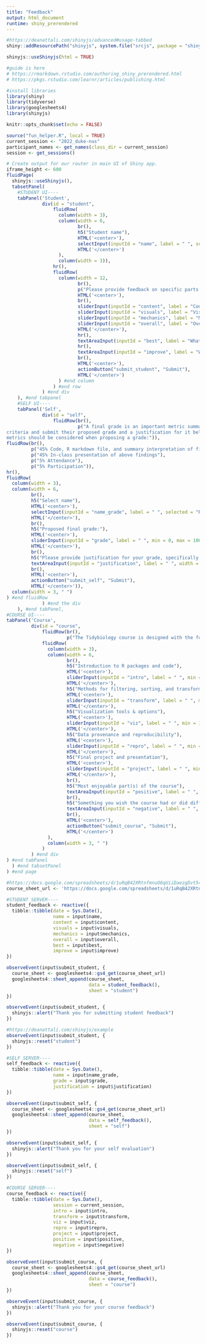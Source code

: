 ```yaml
---
title: "Feedback"
output: html_document
runtime: shiny_prerendered
---
```

```r
#https://deanattali.com/shinyjs/advanced#usage-tabbed
shiny::addResourcePath("shinyjs", system.file("srcjs", package = "shinyjs"))
```

```r
shinyjs::useShinyjs(html = TRUE)
```
<script src="shinyjs/inject.js"></script>

```r
#guide is here
# https://rmarkdown.rstudio.com/authoring_shiny_prerendered.html
# https://pkgs.rstudio.com/learnr/articles/publishing.html

#install libraries
library(shiny)
library(tidyverse)
library(googlesheets4)
library(shinyjs)

knitr::opts_chunk$set(echo = FALSE)

source("fun_helper.R", local = TRUE)
current_session <- "2022_duke-nus"
participant_names <- get_names(class_dir = current_session)
session <- get_sessions()
```

```r
# Create output for our router in main UI of Shiny app.
iframe_height <- 600
fluidPage(
  shinyjs::useShinyjs(),
  tabsetPanel(
    #STUDENT UI----
    tabPanel('Student',
             div(id = "student",
                 fluidRow(
                   column(width = 3),
                   column(width = 6, 
                          br(),
                          h5("Student name"),
                          HTML('<center>'),
                          selectInput(inputId = "name", label = " ", selected = "Registered Name", choices = c("Registered Name", participant_names)),
                          HTML('</center>')
                   ), 
                   column(width = 3)),
                 hr(),
                 fluidRow(
                   column(width = 12, 
                          br(),
                          p("Please provide feedback on specific parts of the student's final presentation"),
                          HTML('<center>'),
                          br(),
                          sliderInput(inputId = "content", label = "Content", min = 0, max = 7, value = 0),
                          sliderInput(inputId = "visuals", label = "Visuals", min = 0, max = 7, value = 0),
                          sliderInput(inputId = "mechanics", label = "Mechanics of the presentation", min = 0, max = 7, value = 0),
                          sliderInput(inputId = "overall", label = "Overall", min = 0, max = 7, value = 0),
                          HTML('</center>'),
                          hr(), 
                          textAreaInput(inputId = "best", label = "What was best about the presentation?", width = "100%", height = "200px"),
                          hr(),
                          textAreaInput(inputId = "improve", label = "What could the presenter improve upon?", width = "100%", height = "200px"),
                          br(),
                          HTML('<center>'),
                          actionButton("submit_student", "Submit"),
                          HTML('</center>')
                   ) #end column
                 ) #end row
             ) #end div
    ), #end tabpanel
    #SELF UI----
    tabPanel('Self',
             div(id = "self",
                 fluidRow(br(),
                          p("A final grade is an important metric summarizing your fluency and aptitude with the concepts presented in class. In this course, each student is asked to be the judge of these
criteria and submit their proposed grade and a justification for it below. The following
metrics should be considered when proposing a grade:")),
fluidRow(br(),
         p("45% Code, R markdown file, and summary interpretation of findings"),
         p("45% In-class presentation of above findings"),
         p("5% Attendance"),
         p("5% Participation")),
hr(),
fluidRow(
  column(width = 3),
  column(width = 6, 
         br(),
         h5("Select name"),
         HTML('<center>'),
         selectInput(inputId = "name_grade", label = " ", selected = "Registered Name", choices = c("Registered Name", participant_names)),
         HTML('</center>'),
         br(),
         h5("Proposed final grade:"),
         HTML('<center>'),
         sliderInput(inputId = "grade", label = " ", min = 0, max = 100, value = 80),
         HTML('</center>'),
         br(),
         h5("Please provide justification for your grade, specifically mentioning the metrics above:"),
         textAreaInput(inputId = "justification", label = " ", width = "100%", height = "200px"),
         br(),
         HTML('<center>'),
         actionButton("submit_self", "Submit"),
         HTML('</center>')),
  column(width = 3, " ")
) #end fluidRow
             ) #end the div
    ), #end tabPanel,
#COURSE UI----
tabPanel('Course',
         div(id = "course",
             fluidRow(br(),
                      p("The Tidybiology course is designed with the following five objectives. Please indicate how well this course achieved each, on a scale of 1 (poor) to 7 (excellent)")),
             fluidRow(
               column(width = 3),
               column(width = 6, 
                      br(),
                      h5("Introduction to R packages and code"),
                      HTML('<center>'),
                      sliderInput(inputId = "intro", label = " ", min = 1, max = 7, value = 4),
                      HTML('</center>'),
                      h5("Methods for filtering, sorting, and transforming data"),
                      HTML('<center>'),
                      sliderInput(inputId = "transform", label = " ", min = 1, max = 7, value = 4), 
                      HTML('</center>'),
                      h5("Visualization tools & options"),
                      HTML('<center>'),
                      sliderInput(inputId = "viz", label = " ", min = 1, max = 7, value = 4),
                      HTML('</center>'),
                      h5("Data provenance and reproducibility"),
                      HTML('<center>'),
                      sliderInput(inputId = "repro", label = " ", min = 1, max = 7, value = 4), 
                      HTML('</center>'),
                      h5("Final project and presentation"),
                      HTML('<center>'),
                      sliderInput(inputId = "project", label = " ", min = 1, max = 7, value = 4),
                      HTML('</center>'),
                      br(),
                      h5("Most enjoyable part(s) of the course"),
                      textAreaInput(inputId = "positive", label = " ", width = "100%", height = "150px"),
                      br(),
                      h5("Something you wish the course had or did differently"),
                      textAreaInput(inputId = "negative", label = " ", width = "100%", height = "150px"),
                      br(),
                      HTML('<center>'),
                      actionButton("submit_course", "Submit"),
                      HTML('</center>')
               ),
               column(width = 3, " ")
             )
         ) #end div
) #end tabPanel
  ) #end tabsetPanel
) #end page
```


```r
#https://docs.google.com/spreadsheets/d/1uRqB42XRtnfmnuO6qUiiDaezgDvt54rbtT0NQz1hw8M/edit#gid=0
course_sheet_url <- 'https://docs.google.com/spreadsheets/d/1uRqB42XRtnfmnuO6qUiiDaezgDvt54rbtT0NQz1hw8M/edit?usp=sharing'

#STUDENT SERVER----
student_feedback <- reactive({
  tibble::tibble(date = Sys.Date(),
                 name = input$name,
                 content = input$content, 
                 visuals = input$visuals,
                 mechanics = input$mechanics, 
                 overall = input$overall, 
                 best = input$best, 
                 improve = input$improve)
})

observeEvent(input$submit_student, {
  course_sheet <- googlesheets4::gs4_get(course_sheet_url)
  googlesheets4::sheet_append(course_sheet, 
                              data = student_feedback(),
                              sheet = "student")
})

observeEvent(input$submit_student, {
  shinyjs::alert("Thank you for submitting student feedback")
})

#https://deanattali.com/shinyjs/example
observeEvent(input$submit_student, {
  shinyjs::reset("student")
}) 

#SELF SERVER----
self_feedback <- reactive({
  tibble::tibble(date = Sys.Date(),
                 name = input$name_grade,
                 grade = input$grade, 
                 justification = input$justification)
})

observeEvent(input$submit_self, {
  course_sheet <- googlesheets4::gs4_get(course_sheet_url)
  googlesheets4::sheet_append(course_sheet, 
                              data = self_feedback(),
                              sheet = "self")
})

observeEvent(input$submit_self, {
  shinyjs::alert("Thank you for your self evaluation")
})

observeEvent(input$submit_self, {
  shinyjs::reset("self")
}) 

#COURSE SERVER----
course_feedback <- reactive({
  tibble::tibble(date = Sys.Date(),
                 session = current_session,
                 intro = input$intro, 
                 transform = input$transform, 
                 viz = input$viz, 
                 repro = input$repro, 
                 project = input$project,
                 positive = input$positive,
                 negative = input$negative)
})

observeEvent(input$submit_course, {
  course_sheet <- googlesheets4::gs4_get(course_sheet_url)
  googlesheets4::sheet_append(course_sheet, 
                              data = course_feedback(),
                              sheet = "course")
})

observeEvent(input$submit_course, {
  shinyjs::alert("Thank you for your course feedback")
})

observeEvent(input$submit_course, {
  shinyjs::reset("course")
}) 
```
